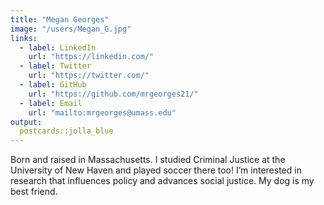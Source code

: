 ```yaml
---
title: "Megan Georges"
image: "/users/Megan_G.jpg"
links:
  - label: LinkedIn
    url: "https://linkedin.com/"
  - label: Twitter
    url: "https://twitter.com/"
  - label: GitHub
    url: "https://github.com/mrgeorges21/"
  - label: Email
    url: "mailto:mrgeorges@umass.edu"
output:
  postcards::jolla_blue
---
```

 
Born and raised in Massachusetts. I studied Criminal Justice at the University of New Haven and played soccer there too! I'm interested in research that influences policy and advances social justice. My dog is my best friend. 
